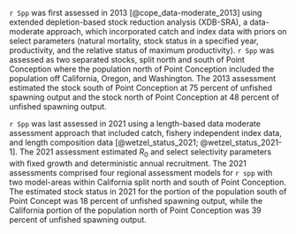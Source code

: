 `r Spp` was first assessed in 2013 [@cope_data-moderate_2013] using extended depletion-based stock reduction analysis (XDB-SRA), a data-moderate approach, which incorporated catch and index data with priors on select parameters (natural mortality, stock status in a specified year, productivity, and the relative status of maximum productivity). `r Spp` was assessed as two separated stocks, split north and south of Point Conception where the population north of Point Conception included the population off California, Oregon, and Washington. The 2013 assessment estimated the stock south of Point Conception at 75 percent of unfished spawning output and the stock north of Point Conception at 48 percent of unfished spawning output. 

`r Spp` was last assessed in 2021 using a length-based data moderate assessment approach that included catch, fishery independent index data, and length composition data [@wetzel_status_2021; @wetzel_status_2021-1].  The 2021 assessment estimated $R_0$ and select selectivity parameters with fixed growth and deterministic annual recruitment. The 2021 assessments comprised four regional assessment models for `r spp` with two model-areas within California split north and south of Point Conception. The estimated stock status in 2021 for the portion of the population south of Point Concept was 18 percent of unfished spawning output, while the California portion of the population north of Point Conception was 39 percent of unfished spawning output.